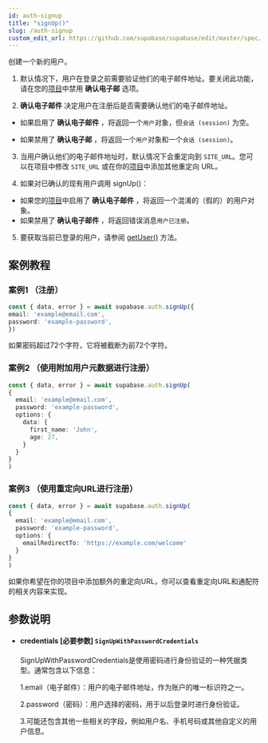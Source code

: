 ```yaml
---
id: auth-signup
title: "signUp()"
slug: /auth-signup
custom_edit_url: https://github.com/supabase/supabase/edit/master/spec/supabase_js_v2.yml
---
```


创建一个新的用户。



1. 默认情况下，用户在登录之前需要验证他们的电子邮件地址。要关闭此功能，请在您的[项目](https://cloud.memfiredb.com/db)中禁用 **确认电子邮** 选项。

2. **确认电子邮件** 决定用户在注册后是否需要确认他们的电子邮件地址。

* 如果启用了 **确认电子邮件** ，将返回一个`用户`对象，但`会话 (session)` 为空。

* 如果禁用了 **确认电子邮** ，将返回一个`用户`对象和一个`会话 (session)`。

3. 当用户确认他们的电子邮件地址时，默认情况下会重定向到 `SITE_URL`。您可以在项目中修改 `SITE_URL` 或在你的[项目](https://cloud.memfiredb.com/db)中添加其他重定向 URL。

4. 如果对已确认的现有用户调用 signUp()：

* 如果您的[项目](https://cloud.memfiredb.com/db)中启用了 **确认电子邮件** ，将返回一个混淆的（假的）的用户对象。
* 如果禁用了 **确认电子邮件** ，将返回错误消息`用户已注册`。
5. 要获取当前已登录的用户，请参阅 [getUser()](/docs/reference/javascript/auth-getuser) 方法。


## 案例教程

### 案例1 （注册）

<Tabs scrollable size="small" type="underlined" defaultActiveId="demo2">


<TabPanel id="demo2" label="使用方法">

  ```ts
const { data, error } = await supabase.auth.signUp({
  email: 'example@email.com',
  password: 'example-password',
})
  ```

</TabPanel>


<TabPanel id="demo4" label="注意事项">

如果密码超过72个字符，它将被截断为前72个字符。

</TabPanel>
</Tabs>



### 案例2 （使用附加用户元数据进行注册）

<Tabs scrollable size="small" type="underlined" defaultActiveId="demo2">


<TabPanel id="demo2" label="使用方法">

  ```ts
const { data, error } = await supabase.auth.signUp(
  {
    email: 'example@email.com',
    password: 'example-password',
    options: {
      data: {
        first_name: 'John',
        age: 27,
      }
    }
  }
)
  ```

</TabPanel>
</Tabs>



### 案例3 （使用重定向URL进行注册）

<Tabs scrollable size="small" type="underlined" defaultActiveId="demo2">


<TabPanel id="demo2" label="使用方法">

  ```ts
const { data, error } = await supabase.auth.signUp(
  {
    email: 'example@email.com',
    password: 'example-password',
    options: {
      emailRedirectTo: 'https://example.com/welcome'
    }
  }
)
  ```

</TabPanel>


<TabPanel id="demo4" label="注意事项">

如果你希望在你的项目中添加额外的重定向URL，你可以查看重定向URL和通配符的相关内容来实现。

</TabPanel>
</Tabs>


## 参数说明


<ul className="method-list-group">
  
<li className="method-list-item">
  <h4 className="method-list-item-label">
    <span className="method-list-item-label-name">
      credentials
    </span>
    <span className="method-list-item-label-badge required">
      [必要参数]
    </span>
    <span className="method-list-item-validation">
      <code>SignUpWithPasswordCredentials</code> 
    </span>
  </h4>
  <div class="method-list-item-description">

SignUpWithPasswordCredentials是使用密码进行身份验证的一种凭据类型。通常包含以下信息：

1.email（电子邮件）：用户的电子邮件地址，作为账户的唯一标识符之一。

2.password（密码）：用户选择的密码，用于以后登录时进行身份验证。

3.可能还包含其他一些相关的字段，例如用户名、手机号码或其他自定义的用户信息。

  </div>
  

</li>

</ul>